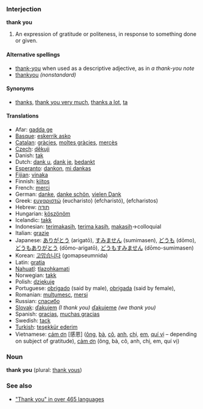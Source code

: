 ===Interjection===
'''thank you'''

# An expression of gratitude or politeness, in response to something done or given.

====Alternative spellings====
*[[thank-you]] when used as a descriptive adjective, as in ''a thank-you note''
* [[thankyou]] ''(nonstandard)''

====Synonyms====
*[[thanks]], [[thank you very much]], [[thanks a lot]], [[ta]]

====Translations====
*Afar: [[gadda ge]]
*[[Basque]]: [[eskerrik asko]]
*[[Catalan]]: [[gràcies]], [[moltes gràcies]], [[mercès]]
*[[Czech]]: [[děkuji]]
*Danish: [[tak]]
*Dutch: [[dank u]], [[dank je]], [[bedankt]]
*[[Esperanto]]: [[dankon]], [[mi dankas]]
*[[Fijian]]: [[vinaka]]
*Finnish: [[kiitos]]
*French: [[merci]]
*German: [[danke]], [[danke schön]], [[vielen Dank]]
*Greek: [[ευχαριστώ]] (eucharisto) (efcharist&oacute;), (efcharistos)
*Hebrew: [[תודה]]
*Hungarian: [[köszönöm]]
*Icelandic: [[takk]]
*Indonesian: [[terimakasih]], [[terima kasih]], [[makasih]]&rarr;colloquial
*Italian: [[grazie]]
*Japanese: [[ありがとう]] (arigatō), [[すみません]] (sumimasen), [[どうも]] (dōmo), [[どうもありがとう]] (dōmo-arigatō), [[どうもすみません]] (dōmo-sumimasen)
*Korean: [[고맙습니다]] (gomapseumnida)
*Latin: [[gratia]]
*[[Nahuatl]]: [[tlazohkamati]]
*Norwegian: [[takk]]
*Polish: [[dziękuję]]
*Portuguese: [[obrigado]] (said by male), [[obrigada]] (said by female),
*Romanian: [[mulţumesc]], [[mersi]]
*Russian: [[спасибо]]
*[[Slovak]]: [[ďakujem]] ''(I thank you)'' [[ďakujeme]] ''(we thank you)''
*Spanish: [[gracias]], [[muchas gracias]]
*Swedish: [[tack]]
*[[Turkish]]: [[teşekkür ederim]]
*Vietnamese: [[cám ơn]] [感恩] ([[ông]], [[bà#Vietnamese|bà]], [[cô#Vietnamese|cô]], [[anh#Vietnamese|anh]], [[chị]], [[em#Vietnamese|em]], [[quí vị]] &ndash; depending on subject of gratitude), [[cảm ơn]] (ông, bà, cô, anh, chị, em, quí vị)

===Noun===
'''thank you''' (plural: [[thank yous]])

===See also===
*[http://www.elite.net/~runner/jennifers/thankyou.htm "Thank you" in over 465 languages]